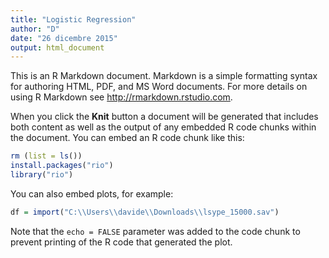 ---
title: "Logistic Regression"
author: "D"
date: "26 dicembre 2015"
output: html_document
---

This is an R Markdown document. Markdown is a simple formatting syntax for authoring HTML, PDF, and MS Word documents. For more details on using R Markdown see <http://rmarkdown.rstudio.com>.

When you click the **Knit** button a document will be generated that includes both content as well as the output of any embedded R code chunks within the document. You can embed an R code chunk like this:

```{r}
rm (list = ls())
install.packages("rio")
library("rio")

```

You can also embed plots, for example:

```{r, echo=FALSE}
df = import("C:\\Users\\davide\\Downloads\\lsype_15000.sav")

```

Note that the `echo = FALSE` parameter was added to the code chunk to prevent printing of the R code that generated the plot.
